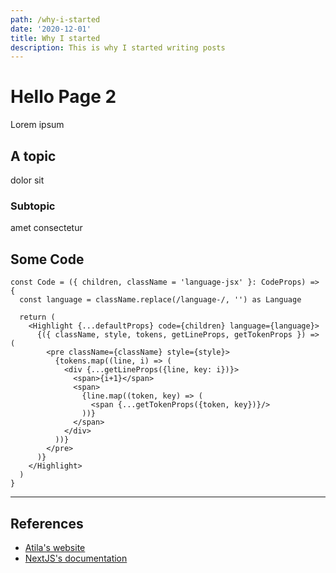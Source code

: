 ```yaml
---
path: /why-i-started
date: '2020-12-01'
title: Why I started
description: This is why I started writing posts
---
```

# Hello Page 2
Lorem ipsum
## A topic
dolor sit
### Subtopic
amet consectetur
## Some Code
```tsx
const Code = ({ children, className = 'language-jsx' }: CodeProps) => {
  const language = className.replace(/language-/, '') as Language
  
  return (
    <Highlight {...defaultProps} code={children} language={language}>
      {({ className, style, tokens, getLineProps, getTokenProps }) => (
        <pre className={className} style={style}>
          {tokens.map((line, i) => (
            <div {...getLineProps({line, key: i})}>
              <span>{i+1}</span>  
              <span>
                {line.map((token, key) => (
                  <span {...getTokenProps({token, key})}/>
                ))}
              </span>
            </div>
          ))}
        </pre>
      )}
    </Highlight>
  )
}
```
---
## References
- [Atila's website](https://atila.io)
- [NextJS's documentation](https://nextjs.org)